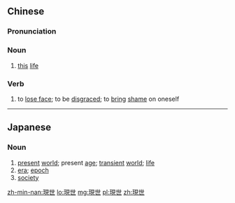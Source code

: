 ==Chinese==
{{zh-forms}}

===Pronunciation===
{{zh-pron
|m=xiànshì
|c=jin6 sai3
|mn=qz,twv,xm:hiān-sè/tw,zz:hiān-sì
|cat=n,v
}}

===Noun===
{{zh-noun}}

# [[this]] [[life]]

===Verb===
{{zh-verb}}

# to [[lose face]]; to be [[disgraced]]; to [[bring]] [[shame]] on oneself

----

==Japanese==
{{rfc|lang=ja|Wrong headings ("Kanji" is only used for single-kanji entries), senses are a mess, readings each need their own etymology and pronunciation sections.}}
{{ja-kanjitab}}
===Noun===
{{ja-noun|げんせ|げんせい|うつしよ}}

# [[present]] [[world]]; present [[age]]; [[transient]] [[world]]; [[life]]
# [[era]]; [[epoch]]
# [[society]]

{{attention|ja|may need checking}}

[[zh-min-nan:現世]]
[[lo:現世]]
[[mg:現世]]
[[pl:現世]]
[[zh:現世]]